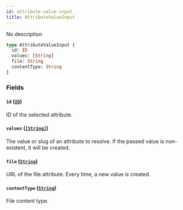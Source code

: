 ```yaml
---
id: attribute-value-input
title: AttributeValueInput
---
```


No description

```graphql
type AttributeValueInput {
  id: ID
  values: [String]
  file: String
  contentType: String
}
```

### Fields

#### `id` ([`ID`](/api-reference/scalars/id.mdx))

ID of the selected attribute.

#### `values` ([`[String]`](/api-reference/scalars/string.mdx))

The value or slug of an attribute to resolve. If the passed value is non-existent, it will be created.

#### `file` ([`String`](/api-reference/scalars/string.mdx))

URL of the file attribute. Every time, a new value is created.

#### `contentType` ([`String`](/api-reference/scalars/string.mdx))

File content type.
